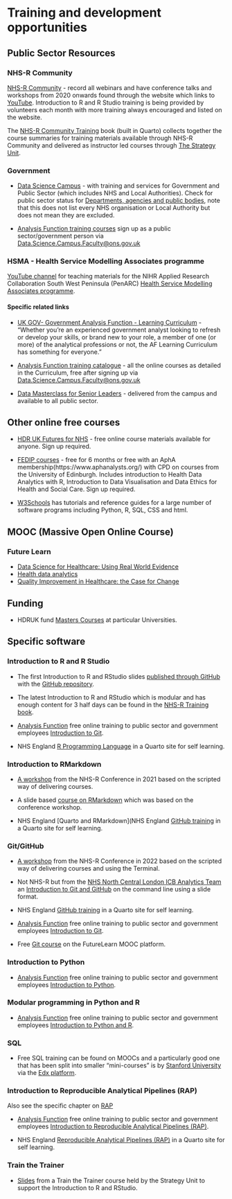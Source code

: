# Training and development opportunities

## Public Sector Resources 

### NHS-R Community
[NHS-R Community](https://nhsrcommunity.com/) - record all webinars and have conference talks and workshops from 2020 onwards found through the website which links to [YouTube](https://nhsrcommunity.com/). Introduction to R and R Studio training is being provided by volunteers each month with more training always encouraged and listed on the website.

The [NHS-R Community Training](https://training.nhsrcommunity.com/) book (built in Quarto) collects together the course summaries for training materials available through NHS-R Community and delivered as instructor led courses through [The Strategy Unit](https://nhs-r-community.github.io/NHSR-training/strategy-unit.html).

### Government {#AF}
* [Data Science Campus](https://datasciencecampus.ons.gov.uk/) - with training and services for Government and Public Sector (which includes NHS and Local Authorities). Check for public sector status for [Departments, agencies and public bodies](https://www.gov.uk/government/organisations), note that this does not list every NHS organisation or Local Authority but does not mean they are excluded.

* [Analysis Function training courses](https://analysisfunction.civilservice.gov.uk/training-courses/) sign up as a public sector/government person via [Data.Science.Campus.Faculty@ons.gov.uk](mailto:Data.Science.Campus.Faculty@ons.gov.uk)

### HSMA - Health Service Modelling Associates programme

[YouTube channel](https://www.youtube.com/channel/UCCY9_Gxg6kM-xjk9vV0mzIQ) for teaching materials for the NIHR Applied Research Collaboration South West Peninsula (PenARC) [Health Service Modelling Associates programme](https://sites.google.com/nihr.ac.uk/hsma).

#### Specific related links

* [UK GOV- Government Analysis Function - Learning Curriculum](https://www.gov.uk/guidance/government-analysis-function-af-learning-curriculum) - “Whether you’re an experienced government analyst looking to refresh or develop your skills, or brand new to your role, a member of one (or more) of the analytical professions or not, the AF Learning Curriculum has something for everyone.”

* [Analysis Function training catalogue](https://analysisfunction.civilservice.gov.uk/training-courses/) - all the online courses as detailed in the Curriculum, free after signing up via [Data.Science.Campus.Faculty@ons.gov.uk](mailto:Data.Science.Campus.Faculty@ons.gov.uk)

* [Data Masterclass for Senior Leaders](https://datasciencecampus.ons.gov.uk/capability/data-masterclass-for-senior-leaders/) - delivered from the campus and available to all public sector. 

## Other online free courses

* [HDR UK Futures for NHS](https://www.hdruk.ac.uk/futures-nhs/) - free online course materials available for anyone. Sign up required.

* [FEDIP courses](https://www.fedip.org/fedip-hub) - free for 6 months or free with an AphA membership(https://www.aphanalysts.org/) with CPD on courses from the University of Edinburgh. Includes introduction to Health Data Analytics with R, Introduction to Data Visualisation and Data Ethics for Health and Social Care. Sign up required.

* [W3Schools](https://www.w3schools.com/) has tutorials and reference guides for a large number of software programs including Python, R, SQL, CSS and html.

## MOOC (Massive Open Online Course)

### Future Learn

* [Data Science for Healthcare: Using Real World Evidence](https://www.futurelearn.com/courses/data-science-healthcare)
* [Health data analytics](https://www.futurelearn.com/courses/eit-health-data-analytics)
* [Quality Improvement in Healthcare: the Case for Change](https://www.futurelearn.com/courses/quality-improvement)

## Funding 

* HDRUK fund [Masters Courses](https://www.hdruk.ac.uk/careers-in-health-data-science/further-education/masters-programme/) at particular Universities. 

## Specific software

### Introduction to R and R Studio

* The first Introduction to R and RStudio slides [published through GitHub](https://nhs-r-community.github.io/intro_r/) with the [GitHub repository](https://github.com/nhs-r-community/intro_r).

* The latest Introduction to R and RStudio which is modular and has enough content for 3 half days can be found in the [NHS-R Training book](https://training.nhsrcommunity.com/).

* [Analysis Function](#AF) free online training to public sector and government employees [Introduction to Git](https://analysisfunction.civilservice.gov.uk/training/introduction-to-r/).

* NHS England [R Programming Language](https://nhsengland.github.io/nhs-r-reporting/tutorials/r-language.html) in a Quarto site for self learning.

### Introduction to RMarkdown

* [A workshop](https://github.com/nhs-r-community/intro_rmd) from the NHS-R Conference in 2021 based on the scripted way of delivering courses.

* A slide based [course on RMarkdown](https://github.com/nhs-r-community/rmarkdown_intro) which was based on the conference workshop.

* NHS England [Quarto and RMarkdown](NHS England [GitHub training](https://nhsengland.github.io/nhs-r-reporting/tutorials/github.html) in a Quarto site for self learning.

### Git/GitHub

* [A workshop](https://github.com/nhs-r-community/git_training) from the NHS-R Conference in 2022 based on the scripted way of delivering courses and using the Terminal.

* Not NHS-R but from the [NHS North Central London ICB Analytics Team](https://github.com/ncl-icb-analytics) an [Introduction to Git and GitHub](https://ncl-icb-analytics.github.io/intro_to_git/intro_slides.html#1) on the command line using a slide format.

* NHS England [GitHub training](https://nhsengland.github.io/nhs-r-reporting/tutorials/github.html) in a Quarto site for self learning.

* [Analysis Function](#AF) free online training to public sector and government employees [Introduction to Git](https://analysisfunction.civilservice.gov.uk/training/introduction-to-git/).

* Free [Git course](https://www.futurelearn.com/courses/collaborative-coding-with-git) on the FutureLearn MOOC platform.

### Introduction to Python

* [Analysis Function](#AF) free online training to public sector and government employees [Introduction to Python](https://analysisfunction.civilservice.gov.uk/training/introduction-to-python/).

### Modular programming in Python and R

* [Analysis Function](#AF) free online training to public sector and government employees [Introduction to Python and R](https://analysisfunction.civilservice.gov.uk/training/modular-programming-in-python-and-r/).

### SQL

* Free SQL training can be found on MOOCs and a particularly good one that has been split into smaller "mini-courses" is by [Stanford University](https://online.stanford.edu/courses/soe-ydatabases-databases) via the [Edx platform](https://www.edx.org/learn/sql). 

### Introduction to Reproducible Analytical Pipelines (RAP) {#rap-training}

Also see the specific chapter on [RAP](#RAP)

* [Analysis Function](#AF) free online training to public sector and government employees [Introduction to Reproducible Analytical Pipelines (RAP)](https://analysisfunction.civilservice.gov.uk/training/introduction-to-reproducible-analytical-pipelines-rap/).

* NHS England [Reproducible Analytical Pipelines (RAP)](https://nhsengland.github.io/nhs-r-reporting/tutorials/rap.html) in a Quarto site for self learning.

### Train the Trainer

* [Slides](https://github.com/nhs-r-community/train_the_trainer) from a Train the Trainer course held by the Strategy Unit to support the Introduction to R and RStudio.
